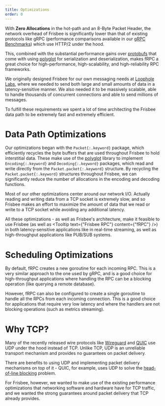 ```yaml
---
title: Optimizations
order: 0
---
```


With **Zero Allocations** in the hot-path and an 8-Byte Packet Header, the network overhead of Frisbee is significantly
lower than that of existing protocols like gRPC (performance comparisons available in our [gRPC Benchmarks](/performance/grpc-benchmarks))
which use HTTP/2 under the hood.

This, combined with the substantial performance gains over [protobufs](https://github.com/protocolbuffers/protobuf) that come with using
[polyglot](http://github.com/loopholelabs/polyglot-go) for serialization and deserialization, makes fRPC a great choice for high-performance, high-scalability, and high-reliability RPC frameworks.

We originally designed Frisbee for our own messaging needs at [Loophole Labs](https://loopholelabs.io), where we needed
to send both large and small amounts of data in a latency-sensitive manner. We also needed it to be massively scalable,
able to handle thousands of concurrent connections and able to send millions of messages.

To fulfill these requirements we spent a lot of time architecting the Frisbee data path to be extremely fast and extremely efficient.

# Data Path Optimizations

Our optimizations began with the `Packet{:.keyword}` package, which efficiently recycles the byte buffers
that are used throughout Frisbee to hold interstitial data. These make use of the [polyglot](http://github.com/loopholelabs/polyglot-go) library
to implement `Encoding{:.keyword}` and `Decoding{:.keyword}` packages, which read and write directly from the `Packet.packet{:.keyword}`
structure. By recycling the `Packet.packet{:.keyword}` structures throughout Frisbee, we can significantly reduce
the number of allocations in the encoding and decoding functions.

Most of our other optimizations center around our network I/O. Actually reading and writing data from a TCP socket
is extremely slow, and so Frisbee makes an effort to maximize the amount of data that we read or write to a TCP socket
while avoiding any additional latency.

All these optimizations - as well as Frisbee's architecture, make it feasible to use Frisbee (as well as <Tooltip text={"Frisbee RPC"} content={"fRPC"} />)
in both latency-sensitive applications like in real-time streaming, as well as high-throughput applications like PUB/SUB systems.

# Scheduling Optimizations

By default, fRPC creates a new goroutine for each incoming RPC. This is a very similar approach to the one used by gRPC,
and is a good choice for high-throughput applications where handling the RPC can be a blocking operation (like querying a remote
database).

However, fRPC can also be configured to create a single goroutine to handle all the RPCs from
each incoming connection. This is a good choice for applications that require very low latency and where the handlers are not blocking operations (such as metrics streaming).

<Note content="In our benchmarks we've tested both approaches, though it should be noted that the single-goroutine approach is not as efficient as the multi-goroutine approach when the blocking time of the RPC handler is high." />

# Why TCP?

Many of the recently released wire protocols like [Wireguard](https://www.wireguard.com/) and [QUIC](https://datatracker.ietf.org/doc/html/rfc9000)
use UDP under the hood instead of TCP. Unlike TCP, UDP is an unreliable transport mechanism and provides no guarantees
on packet delivery.

There are benefits to using UDP and implementing packet delivery mechanisms on top of it - QUIC, for example, uses
UDP to solve the [head-of-line blocking](https://calendar.perfplanet.com/2020/head-of-line-blocking-in-quic-and-http-3-the-details/)
problem.

For Frisbee, however, we wanted to make use of the existing performance optimizations that networking software and hardware
have for TCP traffic, and we wanted the strong guarantees around packet delivery that TCP already provides.

<Note content="It's important to note that while Frisbee and fRPC were designed to be used with TCP connections, there's no reason developers can't use other transports. As long as the transport fulfills the 'net.Conn' interface, it will work as expected with Frisbee and fRPC." />
